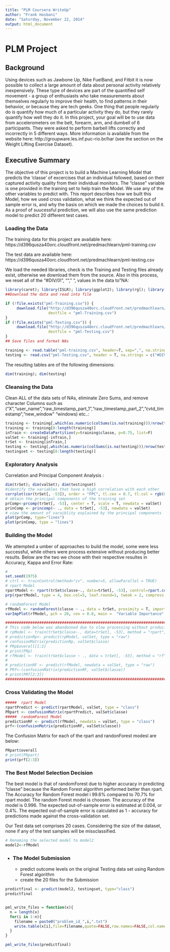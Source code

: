 ```yaml
---
title: "PLM Coursera WriteUp"
author: "Frank Hasbani"
date: "Saturday, November 22, 2014"
output: html_document
---
```

# PLM Project

## Background

Using devices such as Jawbone Up, Nike FuelBand, and Fitbit it is now possible to collect a large amount of data about personal activity relatively inexpensively. These type of devices are part of the quantified self movement - a group of enthusiasts who take measurements about themselves regularly to improve their health, to find patterns in their behavior, or because they are tech geeks. One thing that people regularly do is quantify how much of a particular activity they do, but they rarely quantify how well they do it. In this project, your goal will be to use data from accelerometers on the belt, forearm, arm, and dumbell of 6 participants. They were asked to perform barbell lifts correctly and incorrectly in 5 different ways. More information is available from the website here: http://groupware.les.inf.puc-rio.br/har (see the section on the Weight Lifting Exercise Dataset). 
   
   
## Executive Summary

The objective of this project is to build a Machine Learning Model that predicts the 'classe' of excercises that an individual followed, based on their captured activity quality from their individual monitors. The "classe" variable is one provided in the training set to help train the Model. We use any of the other variables to predict with. This report describes how we built this Model, how we used cross validation, what we think the expected out of sample error is, and why the basis on which we made the choices to build it. As a proof of suucessful prediction, we will also use the same prediction model to predict 20 different test cases. 

### Loading the Data 

The training data for this project are available here: https://d396qusza40orc.cloudfront.net/predmachlearn/pml-training.csv

The test data are available here: https://d396qusza40orc.cloudfront.net/predmachlearn/pml-testing.csv   
   
   We load the needed libraries, check is the Training and Testing files already exist, otherwise we download them from the source. Also in this process, we reset all of the "#DIV/0!", "", " ", values in the data to "NA:

```r
library(caret); library(ISLR); library(ggplot2); library(rgl); library(rpart);library(randomForest);library(corrplot); library(randomForest); library(rpart.plot); library(prodlim); library(tree); library(knitr)
##Download the data and read into file

if (!file.exists("pml-Training.csv")) {
     download.file("http://d396qusza40orc.cloudfront.net/predmachlearn/pml-training.csv", 
                   destfile = "pml-Training.csv")
}
if (!file.exists("pml-Testing.csv")) {
     download.file("http://d396qusza40orc.cloudfront.net/predmachlearn/pml-testing.csv", 
                   destfile = "pml-Testing.csv")
}
## Save files and format NAs

training <- read.table("pml-training.csv", header=T, sep=",", na.strings = c("#DIV/0!", "", " ", "NA"))
testing <- read.csv("pml-Testing.csv", header = T, na.strings = c("#DIV/0!", "", " ", "NA"))

```

The resulting tables are of the following dimensions:

```r
dim(training); dim(testing)
```



### Cleansing the Data 

Clean ALL of the data sets of NAs, eliminate Zero Sums, and remove character Columns such as ("X","user_name","raw_timestamp_part_1","raw_timestamp_part_2","cvtd_timestamp","new_window" "windows) etc..:

```r
training <- training[,which(as.numeric(colSums(is.na(training)))/nrow(training) <= 0.9)]
training <- training[8:length(training)]
inTrain <- createDataPartition(y=training$classe, p=0.75, list=F)
valSet <- training[-inTrain,]
trSet <- training[inTrain,]
testing <- testing[,which(as.numeric(colSums(is.na(testing)))/nrow(testing) <= 0.9)]
testingset <- testing[8:length(testing)]

```

### Exploratory Analysis

Correlation and Principal Component Analysis :   
   
```r
dim(trSet); dim(valSet); dim(testingset)
#identify the variables that have a high correlation with each other
corrplot(cor(trSet[, -53]), order = "FPC", tl.cex = 0.7, tl.col = rgb(0, 0, 0))
# obtain the principal components of the training set
prComp<-prcomp(trSet[, -53], center = T, scale = T, newdata = valSet)
prinComp <- princomp(~ ., data = trSet[, -53], newdata = valSet)
# view the amount of varaiblity explained by the principal components
plot(prComp, type="lines")
plot(prinComp, type = "lines")
```

### Building the Model 

We attempted a umber of approaches to build the model, some were less successful, while others were process extensive without producing better results. Below are the two we chose with their respective resultes in Accuracy, Kappa and Error Rate:   
   

```r
# 
set.seed(1975)
# ctrl <- trainControl(method="cv", number=5, allowParallel = TRUE)
# rpart Model
rpartModel <- rpart(trSet$classe~., data=trSet[, -53], control=rpart.control(cp=0.01))
prp(rpartModel, type = 4, box.col=5, leaf.round=1, tweak = 2, compress = TRUE)

# randomForest Model
rfModel <- randomForest(classe ~ ., data = trSet, proximity = T, importance = T) 
varImpPlot(rfModel, pch = 20, cex = 0.8, main =  "Variable Importance" )

###################################################################################################
# This code below was abandonned due to slow processing without producing an improved results
# rpModel <- train(trSet$classe~., data=trSet[, -53], method = "rpart", preProcess = c("center", "scale"), trControl = ctrl, tuneLength = 3)
# predictionRp<- predict(rpModel, valSet, type = "raw")
# confusionMatrix(predictionRp, valSet$classe)
# PRp$overall[1:2]
# print(PRp)
# rfModel <- train(trSet$classe ~ ., data = trSet[, -53], method = "rf", trControl = ctrl, tuneLength = 3) 
# 
# predictionRF <- predict(rfModel, newdata = valSet, type = "raw")
# PRf<-(confusionMatrix(predictionRF, valSet$classe))
# print(PRf[2:3])
#########################################################################################################

```

### Cross Validating the Model

     
```r
#####  rpart Model
rpartPredict <- predict(rpartModel, valSet, type = "class")
PRpart <- confusionMatrix(rpartPredict, valSet$classe)
#####  randomForest Model
predictionRF <- predict(rfModel, newdata = valSet, type = "class")
prf<-(confusionMatrix(predictionRF, valSet$classe))

```
  
The Confusion Matrix for each of the rpart and randonForest modesl are below:   
   
```r
PRpart$overall
# print(PRpart)
print(prf[2:3])

```

### The Best Model Selection Decision
   
The best model is that of randomForest due to higher accuracy in predicting "classe" because the Random Forest algorithm performed better than rpart.   
The Accuracy for Random Forest model i 99.6%  compared to 70.7% for rpart model. The random Forest model is choosen. The accuracy of the model is 0.996. The expected out-of-sample error is estimated at 0.004, or 0.4%. The expected out-of-sample error is calculated as 1 - accuracy for predictions made against the cross-validation set. 
   
   Our Test data set comprises 20 cases. Considering the size of the dataset, none if any of the test samples will be missclassified.   
   
```r
# Renaming the selected model to model2
model2<-rfModel
```

-
### The Model Submission
 - predict outcome levels on the original Testing data set using Random Forest algorithm
 - create the 20 files for the Submission
   
```r
   
predictfinal <- predict(model2, testingset, type="class")
predictfinal


pml_write_files = function(x){
  n = length(x)
  for(i in 1:n){
    filename = paste0("problem_id_",i,".txt")
    write.table(x[i],file=filename,quote=FALSE,row.names=FALSE,col.names=FALSE)
  }
}

pml_write_files(predictfinal)


```
